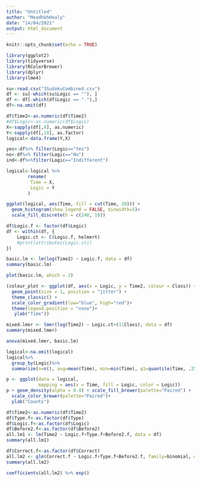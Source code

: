 ---
title: "Untitled"
author: "MeadhbhHealy"
date: "14/04/2021"
output: html_document
---

```{r setup, include=FALSE}
knitr::opts_chunk$set(echo = TRUE)
```



```{r include=FALSE}
library(ggplot2)
library(tidyverse)
library(RColorBrewer)
library(dplyr)
library(lme4)

su<-read.csv("3SudokuCombined.csv")
df <- su[-which(su$Logic == ""), ]
df <- df[-which(df$Logic == "."),]
df<-na.omit(df)
```



```{r include=FALSE}
df$Time2<-as.numeric(df$Time2)
#df$Logic<-as.numeric(df$Logic)
X<-sapply(df[,8], as.numeric)
Y<-sapply(df[,10], as.factor)
logical<-data.frame(Y,X)

yes<-df%>% filter(Logic=="Yes")
no<-df%>% filter(Logic=="No")
ind<-df%>%filter(Logic=="Indifferent")

logical<-logical %>% 
        rename(
         Time = X,
         Logic = Y
        )
```

```{r warning=FALSE}
ggplot(logical, aes(Time, fill = cut(Time, 20))) +
  geom_histogram(show.legend = FALSE, binwidth=5)+
  scale_fill_discrete(h = c(240, 10))
```

```{r}
df$Logic.f <- factor(df$Logic)
df <- within(df, {
    Logic.ct <- C(Logic.f, helmert)
    #print(attributes(Logic.ct))
})
```


```{r}
basic.lm <- lm(log(Time2) ~ Logic.f, data = df)
summary(basic.lm)
```

```{r}
plot(basic.lm, which = 2)
```


```{r warning=FALSE}
(colour_plot <- ggplot(df, aes(x = Logic, y = Time2, colour = Class)) +
  geom_point(size = 1, position = "jitter") +
  theme_classic() +
  scale_color_gradient(low="blue", high="red")+
  theme(legend.position = "none")+
   ylab("Time"))
```


```{r echo=FALSE}
mixed.lmer <- lmer(log(Time2) ~ Logic.ct+(1|Class), data = df)
summary(mixed.lmer)
```

```{r}
anova(mixed.lmer, basic.lm)
```

```{r warning=FALSE}
logical<-na.omit(logical)
logical%>%
  group_by(Logic)%>%
  summarize(n=n(), avg=mean(Time), min=min(Time), q1=quantile(Time, .25), median= median(Time), q3=quantile(Time, .75), max=max(Time))
```

```{r}
p <- ggplot(data = logical,
            mapping = aes(x = Time, fill = Logic, color = Logic))
p + geom_density(alpha = 0.4) + scale_fill_brewer(palette="Paired") + 
  scale_color_brewer(palette="Paired")+
  ylab("Counts")
```


```{r}
df$Time2<-as.numeric(df$Time2)
df$Type.f<-as.factor(df$Type)
df$Logic.f<-as.factor(df$Logic)
df$Before2.f<-as.factor(df$Before2)
all.lm1 <- lm(Time2 ~ Logic.f+Type.f+Before2.f, data = df)
summary(all.lm1)
```
```{r}
df$Correct.f<-as.factor(df$Correct)
all.lm2 <- glm(Correct.f ~ Logic.f+Type.f+Before2.f, family=binomial, data = df)
summary(all.lm2)
```
```{r}
coefficients(all.lm2) %>% exp()
```

